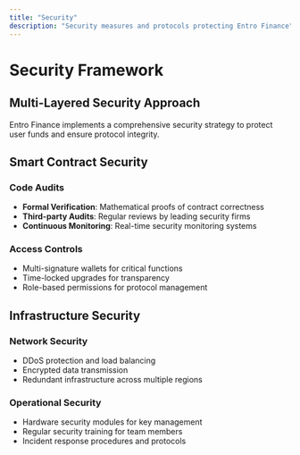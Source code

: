 ```yaml
---
title: "Security"
description: "Security measures and protocols protecting Entro Finance"
---
```


# Security Framework

## Multi-Layered Security Approach

Entro Finance implements a comprehensive security strategy to protect user funds and ensure protocol integrity.

## Smart Contract Security

### Code Audits
- **Formal Verification**: Mathematical proofs of contract correctness
- **Third-party Audits**: Regular reviews by leading security firms
- **Continuous Monitoring**: Real-time security monitoring systems

### Access Controls
- Multi-signature wallets for critical functions
- Time-locked upgrades for transparency
- Role-based permissions for protocol management

## Infrastructure Security

### Network Security
- DDoS protection and load balancing
- Encrypted data transmission
- Redundant infrastructure across multiple regions

### Operational Security
- Hardware security modules for key management
- Regular security training for team members
- Incident response procedures and protocols